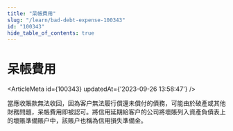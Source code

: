 ```yaml
---
title: "呆帳費用"
slug: "/learn/bad-debt-expense-100343"
id: "100343"
hide_table_of_contents: true
---
```



# 呆帳費用

<ArticleMeta id={100343} updatedAt={'2023-09-26 13:58:47'} />
<div className='border-solid border-b border-t-0 my-4 border-[var(--ifm-color-gray-300)]' />

當應收賬款無法收回，因為客户無法履行償還未償付的債務，可能由於破產或其他財務問題，呆帳費用即被認可。將信用延期給客户的公司將壞賬列入資產負債表上的壞賬準備賬户中，該賬户也稱為信用損失準備金。
